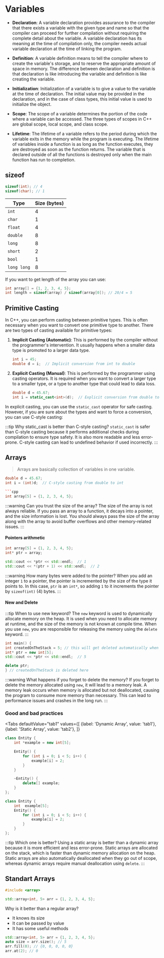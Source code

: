 
# Variables

- **Declaration**: A variable declaration provides assurance to the compiler that there exists a variable with the given type and name so that the compiler can proceed for further compilation without requiring the complete detail about the variable. A variable declaration has its meaning at the time of compilation only, the compiler needs actual variable declaration at the time of linking the program.

- **Definition**: A variable definition means to tell the compiler where to create the variable's storage, and to reserve the appropriate amount of space in memory. The difference between declaration and definition is that declaration is like introducing the variable and definition is like creating the variable.

- **Initialization**: Initialization of a variable is to give a value to the variable at the time of declaration. The initial value may be provided in the declaration, and in the case of class types, this initial value is used to initialize the object.

- **Scope**: The scope of a variable determines the portion of the code where a variable can be accessed. The three types of scopes in C++ are global scope, local scope, and class scope.

- **Lifetime**: The lifetime of a variable refers to the period during which the variable exits in the memory while the program is executing. The lifetime of variables inside a function is as long as the function executes, they are destroyed as soon as the function returns. The variable that is declared outside of all the functions is destroyed only when the main function has run to completion.

## sizeof

```cpp
sizeof(int); // 4
sizeof(char); // 1
```

| Type       | Size (bytes) |
|------------|--------------|
| `int`      | 4            |
| `char`     | 1            |
| `float`    | 4            |
| `double`   | 8            |
| `long`     | 8            |
| `short`    | 2            |
| `bool`     | 1            |
| `long long`| 8            |

If you want to get length of the array you can use:
```cpp
int array[] = {1, 2, 3, 4, 5};
int length = sizeof(array) / sizeof(array[0]); // 20/4 = 5
```
## Primitive Casting

In C++, you can perform casting between primitive types. This is often necessary when you want to convert one primitive type to another. There are two types of casting available for primitive types:

1. **Implicit Casting (Automatic)**: This is performed by the compiler without the programmer's intervention. It usually happens when a smaller data type is promoted to a larger data type.

    ```cpp
    int i = 45;
    double d = i;  // Implicit conversion from int to double
    ```

2. **Explicit Casting (Manual)**: This is performed by the programmer using casting operators. It is required when you want to convert a larger type to a smaller type, or a type to another type that could lead to data loss.

    ```cpp
    double d = 45.67;
    int i = static_cast<int>(d);  // Explicit conversion from double to int
    ```

In explicit casting, you can use the `static_cast` operator for safe casting. However, if you are sure about the types and want to force a conversion, you can use C-style casting:

:::tip Why static_cast is better than C-style casting?
`static_cast` is safer than C-style casting because it performs additional checks during compilation to ensure type safety. It is also more readable and less error-prone. C-style casting can lead to undefined behavior if used incorrectly.
:::

## Arrays 
> Arrays are basically collection of variables in one variable.

```cpp
double d = 45.67;
int i = (int)d;  // C-style casting from double to int

```cpp
int array[5] = {1, 2, 3, 4, 5};
```

:::warning Can you trust the size of the array?
The size of the array is not always reliable. If you pass an array to a function, it decays into a pointer, and the size information is lost. You should always pass the size of the array along with the array to avoid buffer overflows and other memory-related issues.
:::

#### Pointers arithmetic

```cpp
int array[5] = {1, 2, 3, 4, 5};
int* ptr = array;

std::cout << *ptr << std::endl;  // 1
std::cout << *(ptr + 1) << std::endl;  // 2
```
:::warning How many bytes were added to the pointer?
When you add an integer `1` to a pointer, the pointer is incremented by the size of the type it points to. In this case, `ptr` is an `int*`, so adding `1` to it increments the pointer by `sizeof(int)`  (4) bytes.
:::

#### New and Delete

:::tip When to use new keyword?
The `new` keyword is used to dynamically allocate memory on the heap. It is used when you need to allocate memory at runtime, and the size of the memory is not known at compile time. When you use `new`, you are responsible for releasing the memory using the `delete` keyword.
:::

```cpp
int main() {
int createdOnTheStack = 5; // this will get deleted automatically when it goes out of scope
int* ptr = new int[5];
std::cout << *ptr << std::endl;  // 5

delete ptr; 
} // createdOnTheStack is deleted here
```

:::warning What happens if you forget to delete the memory?
If you forget to delete the memory allocated using `new`, it will lead to a memory leak. A memory leak occurs when memory is allocated but not deallocated, causing the program to consume more memory than necessary. This can lead to performance issues and crashes in the long run.
:::


### Good and bad practices


<Tabs
  defaultValue="tab1"
  values={[
    {label: 'Dynamic Array', value: 'tab1'},
    {label: 'Static Array', value: 'tab2'},
  ]}
>

<TabItem value="tab1">

```cpp
class Entity {
    int *example = new int[5];

    Entity() {
        for (int i = 0; i < 5; i++) {
            example[i] = 2;
        }
    }

    ~Entity() {
        delete[] example;
    }
};
```

</TabItem>

<TabItem value="tab2">

```cpp
class Entity {
    int  example[5];
    Entity() {
        for (int i = 0; i < 5; i++) {
            example[i] = 2;
        }
    }
};
```

</TabItem>

</Tabs>

:::tip Which one is better?
Using a static array is better than a dynamic array because it is more efficient and less error-prone. Static arrays are allocated on the stack, which is faster than dynamic memory allocation on the heap. Static arrays are also automatically deallocated when they go out of scope, whereas dynamic arrays require manual deallocation using `delete`.
:::


## Standart Arrays

```cpp
#include <array>

std::array<int, 5> arr = {1, 2, 3, 4, 5};
```
Why is it better than a regular array?
- It knows its size
- It can be passed by value
- It has some useful methods

```cpp
std::array<int, 5> arr = {1, 2, 3, 4, 5};
auto size = arr.size(); // 5
arr.fill(0); // {0, 0, 0, 0, 0}
arr.at(2); // 0
```
